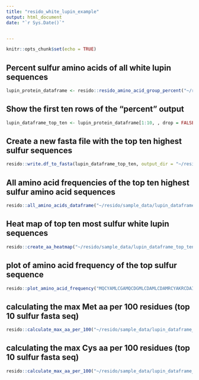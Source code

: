 ---
title: "resido_white_lupin_example"
output: html_document
date: "`r Sys.Date()`"


---

```{r setup, include=FALSE}
knitr::opts_chunk$set(echo = TRUE)
```

## Percent sulfur amino acids of all white lupin sequences

```{r percent, include=FALSE}
lupin_protein_dataframe <- resido::resido_amino_acid_group_percent("~/resido/sample_data/white_lupin_proteins.FASTA", "sulfur", sort_by = "percent_amino_acid_group", decreasing = TRUE)
```

## Show the first ten rows of the "percent" output
```{r subset_dataframe, include=TRUE}
lupin_dataframe_top_ten <- lupin_protein_dataframe[1:10, , drop = FALSE]
```

## Create a new fasta file with the top ten highest sulfur sequences

```{r dataframe_to_fasta, include=TRUE}
resido::write.df_to_fasta(lupin_dataframe_top_ten, output_dir = "~/resido/sample_data")
```

## All amino acid frequencies of the top ten highest sulfur amino acid sequences

```{r all_aa, include=TRUE}
resido::all_amino_acids_dataframe("~/resido/sample_data/lupin_dataframe_top_ten.fasta")
```

## Heat map of top ten most sulfur white lupin sequences

```{r heatmap, include=TRUE}
resido::create_aa_heatmap("~/resido/sample_data/lupin_dataframe_top_ten.fasta")
```

## plot of amino acid frequency of the top sulfur sequence

```{r freq_plot, include=TRUE}
resido::plot_amino_acid_frequency("MQCYAMLCGAMQCDGMLCDAMLCDAMRCYAKRCDAIICYSMLCYSMLCYSMRCYAMRCYAMQCDVMQCYAM")
```

## calculating the max Met aa per 100 residues (top 10 sulfur fasta seq)

```{r max_met_per_100, include=TRUE}
resido::calculate_max_aa_per_100("~/resido/sample_data/lupin_dataframe_top_ten.fasta", "M")
```

## calculating the max Cys aa per 100 residues (top 10 sulfur fasta seq)

```{r max_cys_per_100, include=TRUE}
resido::calculate_max_aa_per_100("~/resido/sample_data/lupin_dataframe_top_ten.fasta", "C")
```
